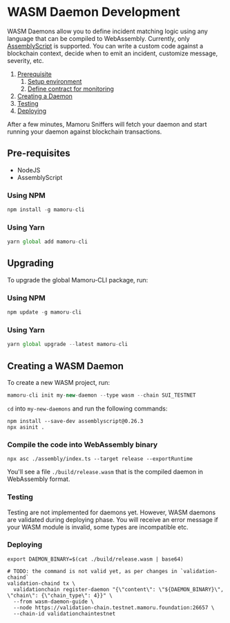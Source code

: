 # WASM Daemon Development

WASM Daemons allow you to define incident matching logic using any language that can be compiled to WebAssembly.
Currently, only [AssemblyScript](https://www.assemblyscript.org/) is supported.
You can write a custom code against a blockchain context, decide when to emit an incident, customize message, severity, etc.

1. [Prerequisite](#prerequisite)
    1. [Setup environment](#setup-environment)
    2. [Define contract for monitoring](#define-contract-for-monitoring)
2. [Creating a Daemon](#creating-a-daemon)
3. [Testing](#testing)
4. [Deploying](#deploying)

After a few minutes, Mamoru Sniffers will fetch your daemon and start running your daemon against blockchain transactions.

## Pre-requisites
+ NodeJS
+ AssemblyScript

### Using NPM

```jsx
npm install -g mamoru-cli
```

### Using Yarn

```jsx
yarn global add mamoru-cli
```

## Upgrading

To upgrade the global Mamoru-CLI package, run:

### Using NPM

```jsx
npm update -g mamoru-cli
```

### Using Yarn

```jsx
yarn global upgrade --latest mamoru-cli
```

## Creating a WASM Daemon

To create a new WASM project, run:
```jsx
mamoru-cli init my-new-daemon --type wasm --chain SUI_TESTNET
```

 `cd` into `my-new-daemons` and run the following commands:
 ```shell
npm install --save-dev assemblyscript@0.26.3
npx asinit .
 ```

### Compile the code into WebAssembly binary
```shell
npx asc ./assembly/index.ts --target release --exportRuntime
```
You'll see a file `./build/release.wasm` that is the compiled daemon in WebAssembly format.

### Testing
Testing are not implemented for daemons yet.
However, WASM daemons are validated during deploying phase.
You will receive an error message if your WASM module is invalid, some types are incompatible etc.

### Deploying
```shell
export DAEMON_BINARY=$(cat ./build/release.wasm | base64)

# TODO: the command is not valid yet, as per changes in `validation-chaind`
validation-chaind tx \
  validationchain register-daemon "{\"content\": \"${DAEMON_BINARY}\", \"chain\": {\"chain_type\": 4}}" \
  --from wasm-daemon-guide \
  --node https://validation-chain.testnet.mamoru.foundation:26657 \
  --chain-id validationchaintestnet
```

